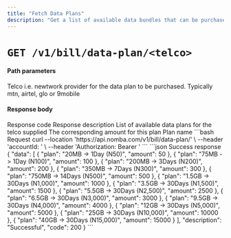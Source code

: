 ```yaml
---
title: "Fetch Data Plans"
description: "Get a list of available data bundles that can be purchased based on the network or telco"
---
```


# `GET /v1/bill/data-plan/<telco>`

#### Path parameters

<ParamField path="telco" type="string">
  Telco i.e. newtwork provider for the data plan to be purchased. Typically mtn,
  airtel, glo or 9mobile
</ParamField>

#### Response body

<ResponseField name="code" type="string" required>
  Response code
</ResponseField>

<ResponseField name="description" type="string" required>
  Response description
</ResponseField>

<ResponseField name="data" type="object[]">
List of available data plans for the telco supplied
  <Expandable title="object" defaultOpen="true">
    <ResponseField name="amount" type="integer" required>
      The corresponding amount for this plan
    </ResponseField>
    <ResponseField name="plan" type="string" required>
      Plan name
    </ResponseField>
  </Expandable>
</ResponseField>

<RequestExample>
```bash Request
curl --location 'https://api.nomba.com/v1/bill/data-plan/<telco>' \
--header 'accountId: <accountId>' \
--header 'Authorization: Bearer <token>'
```
</RequestExample>

<ResponseExample>
```json Success response
{
    "data": [
        {
            "plan": "20MB -> 1Day (N50)",
            "amount": 50
        },
        {
            "plan": "75MB -> 1Day (N100)",
            "amount": 100
        },
        {
            "plan": "200MB -> 3Days (N200)",
            "amount": 200
        },
        {
            "plan": "350MB -> 7Days (N300)",
            "amount": 300
        },
        {
            "plan": "750MB -> 14Days (N500)",
            "amount": 500
        },
        {
            "plan": "1.5GB -> 30Days (N1,000)",
            "amount": 1000
        },
        {
            "plan": "3.5GB -> 30Days (N1,500)",
            "amount": 1500
        },
        {
            "plan": "5.5GB -> 30Days (N2,500)",
            "amount": 2500
        },
        {
            "plan": "6.5GB -> 30Days (N3,000)",
            "amount": 3000
        },
        {
            "plan": "9.5GB -> 30Days (N4,000)",
            "amount": 4000
        },
        {
            "plan": "12GB -> 30Days (N5,000)",
            "amount": 5000
        },
        {
            "plan": "25GB -> 30Days (N10,000)",
            "amount": 10000
        },
        {
            "plan": "40GB -> 30Days (N15,000)",
            "amount": 15000
        }
    ],
    "description": "Successful",
    "code": 200
}
```
</ResponseExample>